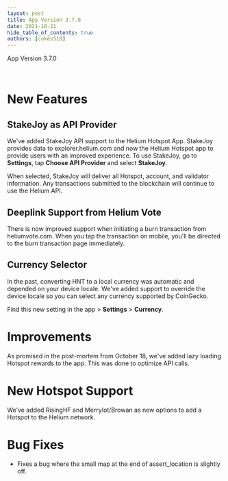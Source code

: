 ```yaml
---
layout: post
title: App Version 3.7.0
date: 2021-10-21
hide_table_of_contents: true
authors: [cokes518]
---
```


App Version 3.7.0

&nbsp;

# New Features

## StakeJoy as API Provider

We've added StakeJoy API support to the Helium Hotspot App. StakeJoy provides data to
explorer.helium.com and now the Helium Hotspot app to provide users with an improved experience. To
use StakeJoy, go to **Settings**, tap **Choose API Provider** and select **StakeJoy**.

<!--truncate-->

When selected, StakeJoy will deliver all Hotspot, account, and validator information. Any
transactions submitted to the blockchain will continue to use the Helium API.

## Deeplink Support from Helium Vote

There is now improved support when initiating a burn transaction from heliumvote.com. When you tap
the transaction on mobile, you'll be directed to the burn transaction page immediately.

## Currency Selector

In the past, converting HNT to a local currency was automatic and depended on your device locale.
We've added support to override the device locale so you can select any currency supported by
CoinGecko.

Find this new setting in the app > **Settings** > **Currency**.

# Improvements

As promised in the post-mortem from October 18, we've added lazy loading Hotspot rewards to the app.
This was done to optimize API calls.

# New Hotspot Support

We’ve added RisingHF and MerryIot/Browan as new options to add a Hotspot to the Helium network.

# Bug Fixes

- Fixes a bug where the small map at the end of assert_location is slightly off.
